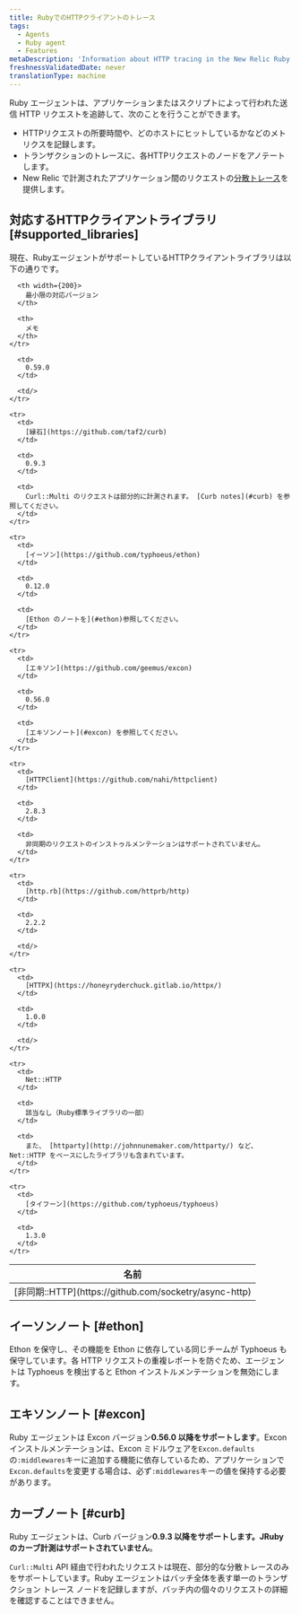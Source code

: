 ```yaml
---
title: RubyでのHTTPクライアントのトレース
tags:
  - Agents
  - Ruby agent
  - Features
metaDescription: 'Information about HTTP tracing in the New Relic Ruby agent, including supported clients and versions.'
freshnessValidatedDate: never
translationType: machine
---
```


Ruby エージェントは、アプリケーションまたはスクリプトによって行われた送信 HTTP リクエストを追跡して、次のことを行うことができます。

* HTTPリクエストの所要時間や、どのホストにヒットしているかなどのメトリクスを記録します。
* トランザクションのトレースに、各HTTPリクエストのノードをアノテートします。
* New Relic で計測されたアプリケーション間のリクエストの[分散トレース](/docs/distributed-tracing/concepts/introduction-distributed-tracing/)を提供します。

## 対応するHTTPクライアントライブラリ [#supported_libraries]

現在、RubyエージェントがサポートしているHTTPクライアントライブラリは以下の通りです。

<table>
  <thead>
    <tr>
      <th width={150}>
        名前
      </th>

      <th width={200}>
        最小限の対応バージョン
      </th>

      <th>
        メモ
      </th>
    </tr>
  </thead>

  <tbody>
    <tr>
      <td>
        [非同期::HTTP](https://github.com/socketry/async-http)
      </td>

      <td>
        0.59.0
      </td>

      <td/>
    </tr>

    <tr>
      <td>
        [縁石](https://github.com/taf2/curb)
      </td>

      <td>
        0.9.3
      </td>

      <td>
        Curl::Multi のリクエストは部分的に計測されます。 [Curb notes](#curb) を参照してください。
      </td>
    </tr>

    <tr>
      <td>
        [イーソン](https://github.com/typhoeus/ethon)
      </td>

      <td>
        0.12.0
      </td>

      <td>
        [Ethon のノートを](#ethon)参照してください。
      </td>
    </tr>

    <tr>
      <td>
        [エキソン](https://github.com/geemus/excon)
      </td>

      <td>
        0.56.0
      </td>

      <td>
        [エキソンノート](#excon) を参照してください。
      </td>
    </tr>

    <tr>
      <td>
        [HTTPClient](https://github.com/nahi/httpclient)
      </td>

      <td>
        2.8.3
      </td>

      <td>
        非同期のリクエストのインストゥルメンテーションはサポートされていません。
      </td>
    </tr>

    <tr>
      <td>
        [http.rb](https://github.com/httprb/http)
      </td>

      <td>
        2.2.2
      </td>

      <td/>
    </tr>

    <tr>
      <td>
        [HTTPX](https://honeyryderchuck.gitlab.io/httpx/)
      </td>

      <td>
        1.0.0
      </td>

      <td/>
    </tr>

    <tr>
      <td>
        Net::HTTP
      </td>

      <td>
        該当なし（Ruby標準ライブラリの一部）
      </td>

      <td>
        また、 [httparty](http://johnnunemaker.com/httparty/) など、Net::HTTP をベースにしたライブラリも含まれています。
      </td>
    </tr>

    <tr>
      <td>
        [タイフーン](https://github.com/typhoeus/typhoeus)
      </td>

      <td>
        1.3.0
      </td>
    </tr>
  </tbody>
</table>

## イーソンノート [#ethon]

Ethon を保守し、その機能を Ethon に依存している同じチームが Typhoeus も保守しています。各 HTTP リクエストの重複レポートを防ぐため、エージェントは Typhoeus を検出すると Ethon インストルメンテーションを無効にします。

## エキソンノート [#excon]

Ruby エージェントは Excon バージョン**0.56.0 以降をサポートします**。Excon インストルメンテーションは、Excon ミドルウェアを`Excon.defaults`の`:middlewares`キーに追加する機能に依存しているため、アプリケーションで`Excon.defaults`を変更する場合は、必ず`:middlewares`キーの値を保持する必要があります。

## カーブノート [#curb]

Ruby エージェントは、Curb バージョン**0.9.3 以降をサポートします。**JRuby のカーブ計測はサポートされ**ていません**。

`Curl::Multi` API 経由で行われたリクエストは現在、部分的な分散トレースのみをサポートしています。Ruby エージェントはバッチ全体を表す単一のトランザクション トレース ノードを記録しますが、バッチ内の個々のリクエストの詳細を確認することはできません。